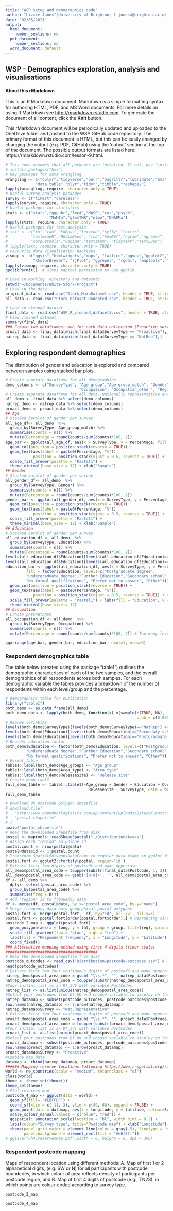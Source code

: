 ```yaml
---
title: "WSP setup and demographics code"
author: "Lizzie Jones^[University of Brighton, l.jones4@brighton.ac.uk]"
date: "02/05/2021"
output:
  html_document:
    number_sections: no
  pdf_document:
    number_sections: no
  word_document: default
---
```



## WSP - Demographics exploration, analysis and visualisations

#### About this rMarkdown

This is an R Markdown document. Markdown is a simple formatting syntax for authoring HTML, PDF, and MS Word documents. For more details on using R Markdown see <http://rmarkdown.rstudio.com>. To generate the document of all content, click the **Knit** button. 

This rMarkdown document will be periodically updated and uploaded to the OneDrive folder and pushed to the WSP GitHub code repository. The primary format of this document is HTML, but this can be easily changed by changing the output (e.g. PDF, GitHub) using the 'output' section at the top of the document. The possible output formats are listed here: https://rmarkdown.rstudio.com/lesson-9.html.

```r
# This code assumes that all packages are installed. If not, use 'install.packages' e.g. install.packages("likert")
# install.packages("hms")
# Key packages for data wrangling
wrangling <- c("dplyr","tidyverse","purr","magrittr","lubridate","hms",
             "data.table","plyr","tidyr","tibble","reshape2")
lapply(wrangling, require, character.only = TRUE) 
# Useful survey analysis packages
survey <- c("likert","careless")
lapply(survey, require, character.only = TRUE) 
# Useful packages for statistics
stats <- c("stats","ggpubr","lme4","MASS","car","psych",
                   "MuMIn","glmmTMB","nlme","DHARMa")
lapply(stats, require, character.only = TRUE) 
# Useful packages for text analysis
# text <- c("tm","tau","koRpus","lexicon","sylly","textir",
#          "textmineR","MediaNews", "lsa","SemNeT","ngram","ngramrr",
#          "corpustools","udpipe","textstem", "tidytext","text2vec")
# lapply(text, require, character.only = TRUE) 
# Favourite data visualisation packages
vismap <- c("ggvis","htmlwidgets","maps", "lattice","ggmap","ggplot2","plotly","rnaturalearth",
            "RColorBrewer", "sjPlot", "ggrepel", "rgdal", "maptools", "gpclib")
lapply(vismap, require, character.only = TRUE) 
gpclibPermit()  # Gives maptool permission to use gpclib

```

```r
# Load in working  directory and datasets
setwd("~/Documents/White-Stork-Project")
# Load in the data
original_data <- read.csv("Stork_MainDataset.csv", header = TRUE, stringsAsFactors=TRUE)
all_data <- read.csv("Stork_Dataset_Radapted.csv", header = TRUE, stringsAsFactors=TRUE)

# Load in cleaned dataset
final_data <- read.csv("WSP_R_cleaned_dataset3.csv", header = TRUE, stringsAsFactors=TRUE)
# View cleaned dataset
summary(final_data)
### Create two dataframes: one for each data collection (Proactive survey and Nationally representative survey) for easier comparison
proact_data <- final_data[which(final_data$SurveyType == "Proactive"),]
natrep_data <- final_data[which(final_data$SurveyType == "NatRep"),]


```

## Exploring respondent demographics

The distribution of gender and education is explored and compared between samples using stacked bar plots.

```r
# Create seperate dataframe for all demographics
demo_columns <- c("SurveyType", "Age_group","Age_group_match", "Gender", "Education", "Education_other",
                                "Occupation", "Occupation_other", "Region", "Area_type", "Postcode", "ReleaseSite")
# Create seperate dataframe for All data, Nationally representative and Proactive demographics
all_demo <- final_data %>% select(demo_columns)
natrep_demo <- natrep_data %>% select(demo_columns)
proact_demo <- proact_data %>% select(demo_columns)
## Age
# Stacked barplot of gender per survey
all_age_df<- all_demo  %>%
  group_by(SurveyType, Age_group_match) %>%
  summarise(counts = n()) %>%
  mutate(Percentage = round(counts/sum(counts)*100, 2))
age_bar <- ggplot(all_age_df, aes(x = SurveyType, y = Percentage, fill = Age_group_match)) +
  geom_col(position = position_stack(reverse = TRUE)) +
  geom_text(aes(label = paste0(Percentage, "%")),
            position = position_stack(vjust = 0.5, reverse = TRUE)) +
  scale_fill_brewer(palette = "Pastel1") +
  theme_minimal(base_size = 12) + xlab("Sample")
## Gender
# Stacked barplot of gender per survey
all_gender_df<- all_demo  %>%
  group_by(SurveyType, Gender) %>%
  summarise(counts = n()) %>%
  mutate(Percentage = round(counts/sum(counts)*100, 2))
gender_bar <- ggplot(all_gender_df, aes(x = SurveyType, y = Percentage, fill = Gender)) +
  geom_col(position = position_stack(reverse = TRUE)) +
  geom_text(aes(label = paste0(Percentage, "%")),
            position = position_stack(vjust = 0.5, reverse = TRUE)) +
  scale_fill_brewer(palette = "Pastel1") +
  theme_minimal(base_size = 12) + xlab("Sample")
## Education
# Stacked barplot of gender per survey
all_education_df <- all_demo  %>%
  group_by(SurveyType, Education) %>%
  summarise(counts = n()) %>%
  mutate(Percentage = round(counts/sum(counts)*100, 2))
levels(all_education_df$Education)[levels(all_education_df$Education)=="Secondary school (GCSEs, A Levels or equivalent)"] <- "Secondary school"
levels(all_education_df$Education)[levels(all_education_df$Education)=="Postgraduate degree (Masters; Doctorate)"] <- "Postgraduate degree"
education_bar <- ggplot(all_education_df, aes(x = SurveyType, y = Percentage,
         fill = factor(Education, levels=c("Postgraduate degree",
         "Undergraduate degree","Further Education","Secondary school",
         "No formal qualifications", "Prefer not to answer", "Other")))) +
  geom_col(position = position_stack(reverse = TRUE)) +
  geom_text(aes(label = paste0(Percentage, "%")),
            position = position_stack(vjust = 0.5, reverse = TRUE)) + # geom_text_repel
  scale_fill_brewer(palette = "Pastel1") + labs(fill = "Education", x = "Sample") +
  theme_minimal(base_size = 12)
## Occupation
# Create percentages
all_occupation_df <- all_demo  %>%
  group_by(SurveyType, Occupation) %>%
  summarise(counts = n()) %>%
  mutate(Percentage = round(counts/sum(counts)*100, 2)) # Too many levels for bar plot - see table below
```

```r
ggarrange(age_bar, gender_bar, education_bar, ncol=1, nrow=3)
```


\newpage


### Respondent demographics table

The table below (created using the package "table1") outlines the demographic characteriscs of each of the two samples, and the overall demographics of all respondents across both samples. For each demographic variable the tables provides a breakdown of the number of respondents within each level/group and the percentage.



```r
# Demographics table for publication
library("table1")
both_demo <- as.data.frame(all_demo)
both_demo_data <- lapply(both_demo, function(x) x[sample(c(TRUE, NA),
                                                         prob = c(0.99999, 0.00001),size = length(x), replace = TRUE)])
# Reanme variables
levels(both_demo$SurveyType)[levels(both_demo$SurveyType)=="NatRep"] <- "Nationally rep."
levels(both_demo$Education)[levels(both_demo$Education)=="Secondary school (GCSEs, A Levels or equivalent)"] <- "Secondary school"
levels(both_demo$Education)[levels(both_demo$Education)=="Postgraduate degree (Masters; Doctorate)"] <- "Postgraduate degree"
# Reorder education factor
both_demo$Education <- factor(both_demo$Education, levels=c("Postgraduate degree",
         "Undergraduate degree","Further Education","Secondary school",
         "No formal qualifications", "Prefer not to answer", "Other"))
# Format table
table1::label(both_demo$Age_group) <- "Age group"
table1::label(both_demo$Area_type) <- "Area type"
table1::label(both_demo$ReleaseSite) <- "Release site"
# Create demo table
full_demo_table <- table1::table1(~Age_group + Gender + Education + Occupation + Region + Area_type + 
                                    ReleaseSite | SurveyType, data = both_demo)
full_demo_table
```



```r
# Download UK postcode polygon Shapefile
# download.file(
#   "http://www.opendoorlogistics.com/wp-content/uploads/Data/UK-postcode-boundaries-Jan-2015.zip",
#   "postal_shapefile"
# )
unzip("postal_shapefile")
# Read the downloaded Shapefile from disk
postal <- maptools::readShapeSpatial("./Distribution/Areas")
# Assign each "region" an unique id
postal.count <- nrow(postal@data)
postal@data$id <- 1:postal.count
# Transform SpatialPolygonsDataFrame to regular data.frame in ggplot format
postal.fort <- ggplot2::fortify(postal, region='id')
# Extract first two digits of postcode and make uppercase
all_demo$postal_area_code = toupper(substr(final_data$Postcode, 1, 2))
all_demo$postal_area_code <- gsub('[0-9]+', '', all_demo$postal_area_code)
df <- all_demo %>%
  dplyr::select(postal_area_code) %>% 
  group_by(postal_area_code) %>%
  summarise(freq = n())
# Add "region" id to frequency data
df <- merge(df, postal@data, by.x="postal_area_code", by.y="name")
# Merge frequency data onto geogrphical postal polygons
postal.fort <- merge(postal.fort,  df, by="id", all.x=T, all.y=F)
postal.fort <- postal.fort[order(postal.fort$order),] # Reordering since ggplot expect data.fram in same order as "order" column
postcode_2_map <- ggplot(postal.fort) + 
  geom_polygon(aes(x = long, y = lat, group = group, fill=freq), colour="#e6f7ff") + 
  scale_fill_gradient(low = "blue", high = "red") +
  labs(fill = "Respondent frequency", x = "Longitude", y = "Latitude") +
  coord_fixed()
### Alternative mapping method using first 4 digits (finer scale)
########################################
# Read the downloaded Shapefile from disk
postcode_outcodes <- read_csv("Distribution/postcode-outcodes.csv") # linking into a folder within working directory
head(postcode_outcodes)
# Extract first two four continuous digits of postcode and make uppercase
natrep_demo$postal_area_code = gsub( "\\s.*", "", natrep_data$Postcode)
natrep_demo$postal_area_code = toupper(substr(natrep_demo$postal_area_code, 1, 4))
#Your initial list is in Df_JVT with variable PostCodes.
natrep_list <- as.list(unique(natrep_demo$postal_area_code))
#Select your postcodes from Df_UK and choose variable to display on the map
natrep_datamap <- subset(postcode_outcodes, postcode_outcodes$postcode %in% natrep_list, select= c("postcode","latitude",  "longitude"))  
row.names(natrep_datamap) <- 1:nrow(natrep_datamap)
natrep_datamap$Survey <- "Nat.Representative"
# Extract first two four continuous digits of postcode and make uppercase
proact_demo$postal_area_code = gsub( "\\s.*", "", proact_data$Postcode)
proact_demo$postal_area_code = toupper(substr(proact_demo$postal_area_code, 1, 4))
#Your initial list is in Df_JVT with variable PostCodes.
proact_list <- as.list(unique(proact_demo$postal_area_code))
#Select your postcodes from Df_UK and choose variable to display on the map
proact_datamap <- subset(postcode_outcodes, postcode_outcodes$postcode %in% proact_list, select= c("postcode","latitude",  "longitude"))  
row.names(proact_datamap) <- 1:nrow(proact_datamap)
proact_datamap$Survey <- "Proactive"
#Combine map data
datamap <- rbind(natrep_datamap, proact_datamap)
###### Mapping reserve locations following https://www.r-spatial.org/r/2018/10/25/ggplot2-sf.html 
world <- ne_countries(scale = "medium", returnclass = "sf")
class(world)
theme <- theme_set(theme())
theme_set(theme)
# Plot reserves map
postcode_4_map <- ggplot(data = world) +
  geom_sf(fill= "#EBFFDF") +
  coord_sf(xlim = c(-11, 3), ylim = c(49, 60), expand = FALSE) +
  geom_point(data = datamap, aes(x = longitude, y = latitude, colour=Survey), size = 1, shape = 19, alpha = 0.2)  +
  scale_colour_manual(values = c("blue", "red")) +
  ggspatial::annotation_scale(location = "bl", width_hint = 0.2) +
  labs(colour="Survey type", title="Postcode map") + xlab("Longitude") + ylab("Latitude") +
  theme(panel.grid.major = element_line(color = gray(.5), linetype = "dashed", size = 0.5),
        panel.background = element_rect(fill = "#e6f7ff"))
# ggsave("Ch4.reservesmap.pdf",width = 6, height = 6, dpi = 300)
```

\newpage

### Respondent postcode mapping 

Maps of respondent location using different methods: A. Map of first 1 or 2 alphabetical digits, (e.g. SW or N) for all participants with postcode boundaries, in which colour of area reflects density of participants per postcode region, and B. Map of first 4 digits of postcode (e.g., TN28), in which points are colour-coded according to survey type.


```r
postcode_2_map
```

```r
postcode_4_map
```
